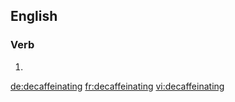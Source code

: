 
==English==

===Verb===
{{head|en}}

# {{present participle of|decaffeinate|lang=en}}

[[de:decaffeinating]]
[[fr:decaffeinating]]
[[vi:decaffeinating]]